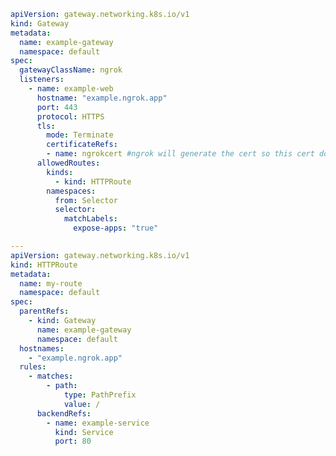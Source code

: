 ```yaml
apiVersion: gateway.networking.k8s.io/v1
kind: Gateway
metadata:
  name: example-gateway
  namespace: default
spec:
  gatewayClassName: ngrok
  listeners:
    - name: example-web
      hostname: "example.ngrok.app"
      port: 443
      protocol: HTTPS
      tls: 
        mode: Terminate
        certificateRefs:
        - name: ngrokcert #ngrok will generate the cert so this cert does not be defined and will be ignored if defined
      allowedRoutes:
        kinds:
          - kind: HTTPRoute
        namespaces:
          from: Selector
          selector:
            matchLabels:
              expose-apps: "true"

---
apiVersion: gateway.networking.k8s.io/v1
kind: HTTPRoute
metadata:
  name: my-route
  namespace: default
spec:
  parentRefs:
    - kind: Gateway
      name: example-gateway
      namespace: default
  hostnames:
    - "example.ngrok.app"
  rules:
    - matches:
        - path:
            type: PathPrefix
            value: /
      backendRefs:
        - name: example-service
          kind: Service
          port: 80
```
